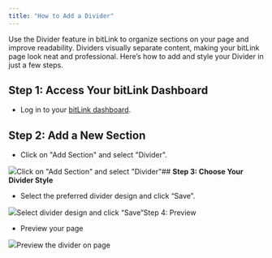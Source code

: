 ```yaml
---
title: "How to Add a Divider"
---
```


Use the Divider feature in bitLink to organize sections on your page and improve readability. Dividers visually separate content, making your bitLink page look neat and professional. Here’s how to add and style your Divider in just a few steps.

## **Step 1: Access Your bitLink Dashboard**

* Log in to your [bitLink dashboard](https://app.bitbybit.studio/bitlink/links).

## **Step 2: Add a New Section**

* Click on "Add Section" and select "Divider".  


![](https://cdn.prod.website-files.com/659655f5b20d395a5c69efcf/66ebfb624bacb9e5de8d16c9_AD_4nXfOGwV9rdD-fsKel8wTTVbGbmZ0AslOwxVtTwhxsoqPpv7-q9c9RrRtNT9K7KssGIgVTOOV92xWTinfjb-imBdy4D97aBQT43uX0jWBtFCjqInqboA3fLsq1Uwd3fxMjVEFsa7IaiCM3Y0NRvLloX6tNaMC.png)Click on "Add Section" and select "Divider"## **Step 3: Choose Your Divider Style**

* Select the preferred divider design and click “Save”.  


![](https://cdn.prod.website-files.com/659655f5b20d395a5c69efcf/66ebfb63e2f1378d0248a999_AD_4nXeMy9iuoKxf6O7woVjXr2rncn_nnaNiHXDFi6-7RH_hGWxymgyJenS8wXHM_gLnrHO644LjQrbhAneAY4yn-ZabzMdmpf7ojFc9YHvM3q9cLph9KWakrmA4c-e9SptcsVPVrwnQXHdoGtESTzsinQ5F-nV9.png)Select divider design and click “Save”Step 4: Preview 

* Preview your page

![](https://cdn.prod.website-files.com/659655f5b20d395a5c69efcf/66ed3bd08ffbe346e76dda1d_AD_4nXd5Phzrby0pzSElo-hG3UE1hlyN-c7iXiiicJlzTc5u4y2IUzg4GYy3XZTs6IgVDvQhuKcYY1pM2apx8NvzaN3TorZvtypijzpMcGoJ9d0nmvxo_pyJ_n-WKQmOjtcpnamjYDer9nghicxJhdzlWv1wIFGT.png)Preview the divider on page
